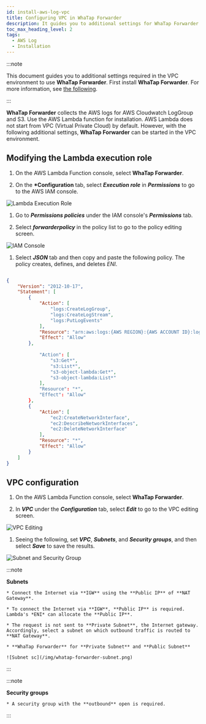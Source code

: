 ```yaml
---
id: install-aws-log-vpc
title: Configuring VPC in WhaTap Forwarder
description: It guides you to additional settings for WhaTap Forwarder to be available in the VPC environment.
toc_max_heading_level: 2
tags:
  - AWS Log
  - Installation
---
```


:::note

This document guides you to additional settings required in the <span class='vpcbold'>VPC</span> environment to use **WhaTap Forwarder**. First install **WhaTap Forwarder**. For more information, see [the following](../aws-log/install-aws-log#install-whatap-forwarder).

:::

**WhaTap Forwarder** collects the AWS logs for AWS Cloudwatch LogGroup and S3. Use the AWS Lambda function for installation. AWS Lambda does not start from <span class='vpcbold'>VPC</span> (Virtual Private Cloud) by default. However, with the following additional settings, **WhaTap Forwarder** can be started in the <span class='vpcbold'>VPC</span> environment.

## Modifying the Lambda execution role

1.  On the AWS Lambda Function console, select **WhaTap Forwarder**.

2.  On the **\*Configuration** tab, select **_Execution role_** in **_Permissions_** to go to the AWS IAM console.

  ![Lambda Execution Role](/img/whatap-forwarder-vpc-lambda.png)

1.  Go to **_Permissions policies_** under the IAM console's **_Permissions_** tab. 

2.  Select **_forwarderpolicy_** in the policy list to go to the policy editing screen.

  ![IAM Console](/img/whatap-forwarder-vpc-aws-iam.png)

1.  Select **_JSON_** tab and then copy and paste the following policy. The policy creates, defines, and deletes _ENI_.

```json title='IAM Policy'

{
    "Version": "2012-10-17",
    "Statement": [
        {
            "Action": [
                "logs:CreateLogGroup",
                "logs:CreateLogStream",
                "logs:PutLogEvents"
            ],
            "Resource": "arn:aws:logs:{AWS REGION}:{AWS ACCOUNT ID}:log-group:/aws/lambda/*",
            "Effect": "Allow"
        },
        
            "Action": [
                "s3:Get*",
                "s3:List*",
                "s3-object-lambda:Get*",
                "s3-object-lambda:List*"
            ],
            "Resource": "*",
            "Effect": "Allow"
        },
        {
            "Action": [
                "ec2:CreateNetworkInterface",
                "ec2:DescribeNetworkInterfaces",
                "ec2:DeleteNetworkInterface"
            ],
            "Resource": "*",
            "Effect": "Allow"
        }
    ]
}

```

## VPC configuration

<div class ='vpcb'>

1.  On the AWS Lambda Function console, select **WhaTap Forwarder**.

2.  In **_VPC_** under the **_Configuration_** tab, select **_Edit_** to go to the VPC editing screen.

  ![VPC Editing](/img/whatap-forwarder-vpc-edit.png)

1.  Seeing the following, set **_VPC_**, **_Subnets_**, and **_Security groups_**, and then select **_Save_** to save the results.

  ![Subnet and Security Group](/img/whatap-forwarder-vpc-sg.png)

  :::note

  **Subnets**

```
* Connect the Internet via **IGW** using the **Public IP** of **NAT Gateway**.

* To connect the Internet via **IGW**, **Public IP** is required. Lambda's *ENI* can allocate the **Public IP**.

* The request is not sent to **Private Subnet**, the Internet gateway. Accordingly, select a subnet on which outbound traffic is routed to **NAT Gateway**.

* **WhaTap Forwarder** for **Private Subnet** and **Public Subnet** 

![Subnet sc](/img/whatap-forwarder-subnet.png)
```

  :::

  :::note

  **Security groups**

```
* A security group with the **outbound** open is required.
```

  :::

</div>

<!-- 

#### Subnets

* **NAT Gateway**의 **Public IP**로 **IGW**를 통해 인터넷에 접속하세요.

* To connect the Internet via **IGW**, **Public IP** is required. *ENI* of Lambda cannot allocate **Public IP**.

* The request is not sent to **Private Subnet**, the Internet gateway. Accordingly, select a subnet on which outbound traffic is routed to **NAT Gateway**.

* **WhaTap Forwarder** for **Private Subnet** and **Public Subnet** 

  ![Subnet sc](/img/whatap-forwarder-subnet.png)

#### Security groups

* A security group with the **outbound** open is required.

-->

<!-- 

  ![보안 그룹](/img/whatap-forwarder-vpc-sg-outbound.png)

-->
